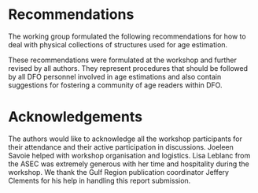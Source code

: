 
# Recommendations {#sec:recommendations}
The working group formulated the following recommendations for how to deal with physical collections of structures used for age estimation.

\begin{enumerate}
\item Institutional
\begin{enumerate}
\item{Foster a community of DFO scientists whose mandated tasks include sampling of ageing structures, age estimation using ageing structures or analysis of age estimates data.}
\item{Emulate the Pacific Ocean’s Committee of Age Reading Experts ([CARE]{https://care.psmfc.org/}) for the Atlantic and Arctic Oceans.}
\item{Creation of a DFO working group that meets regularly to ensure that age estimations practices in different labs follow shared best practices.}
\item{Provide support for inter-regional ageing structure exchanges and secondary reader testing.}
\item{Achieve Canadian representation on appropriate ICES working groups related to quality assurance of age estimation as input for stock assessment (WGBIOP) or those developing the SmartDots platform (WGSMART).}
\item{Recognise the fact that the skills required to obtain unbiased age estimates from ageing structures are unique and take time and dedication to acquire.}
\end{enumerate}

\item Ageing structure cataloguing, storage and inventory
\begin{enumerate}
\item{Ensure that physical collections of ageing structures follow the DFO "Policy on Collection, Storage, Management and Use of Physical Samples for Science Research".}
\item{Ageing structures should be stored in an environment that minimises degradation and that maintains readability.}
\item{Ageing structures removed from an individual should be uniquely identified.}
\item{Clearly label ageing structures so they can be traced back to their collection, implement good bookkeeping of your ageing structures.}
\item{An electronic inventory of the physical ageing structures available should be documented and updated regularly.}
\item{A subset of ageing structures should be preserved in their unaltered state for future unforeseen usage (i.e. not in resin or glycerin).}
\end{enumerate}

\item Reference collection
\begin{enumerate}
\item{Actively curate reference collections so that old ageing structures that have lost their readability are replaced by new ageing structures, this includes renewing ageing structures.}
\item{Ensure that the age structures in the reference collection are representative of what will be available to age estimation technicians (the structures should cover wide spatial and temporal ranges, both annual and inter annual, all ages used in the stock assessment and both easy and difficult to read ageing structures,...).}
\item{Ensure reference collections are updated with samples from recent years.}
\item{In addition to a physical reference collection, develop its digital equivalent by taking images of the ageing structures.}
\item{Ideally, also annotate your digital reference collection using SmartDots.}
\item{Strive to have a validation study to ascertain the periodicity of ageing patterns.}
\end{enumerate}

\item Laboratory operations
\begin{enumerate}
\item{Strive to obtain unbiased age estimates by regularly performing age reader calibrations and by carrying out regular quality-checks for each species/stock (both within and across laboratories).}
\item{Develop and publish Standard Operating Procedures for each lab.}
\item{Develop standardised protocols to validate age estimates (add to your regional SOP).}
\item{Favour age estimation in a “blind” setting, where no prior knowledge (except date of capture) is used when interpreting patterns in ageing structures, don’t let outside information influence your age estimates.}
\item{Establish a quality-control process to identify mistakes made during data entry (e.g. typos).}
\item{Document the uncertainty associated with age estimates by means of a standardised quality assurance scale.}
\item{Generate an age-error matrix as part of your standard procedures.}
\item{Have at least two age readers for any given stock, for redundancy.}
\end{enumerate}

\item Training
\begin{enumerate}
\item{Develop a document that details the training steps for new agers, and/or add it to your regional SOP.}
\item{Establish procedures that integrate current practices (e.g. labels that have been used for many year) into improved practices.}
\end{enumerate}

\item Digital imaging of ageing structures
\begin{enumerate}
\item{Ensure that a correctly calibrated scale bar is present in the image so that the image scale in pixels per mm can be determined.}
\item{The file naming convention to use when taking images of ageing structures should uniquely identify each ageing structure, should contain the image number (in cases where more than one picture is taken for each ageing structure) and also contain the resolution of the image (in pixels per mm). }
\item{When practical, promote the capture of digital images of ageing structures.}
\item{Digital images (JPEG format) of ageing structures should be stored in enterprise-level infrastructure where proper backups are in place.}
\item{A DFO-led app to store and retrieve digital images of ageing structures should be implemented to facilitate the management of these images and to provide integration with the SmartDots software.}
\end{enumerate}

\item Analysis of age estimates
\begin{enumerate}
\item{When computing catch-at-age matrices, the sampling design used in the collection of data should be accounted for.}
\item{Analyses that compute catch-at-age matrices from length samples and age estimates should strive to be fully documented and reproducible.}
\item{Contemporary procedures that reduce bias in age structure estimates should be used.}
\item{Assessment methods would ideally incorporate ageing errors into the assessment framework.}
\end{enumerate}

\item Preparing for changes associated with a warming climate
\begin{enumerate}
\item{Rates of growths are likely to change, so are the patterns associated with age estimation. So regularly revisit the pattern in the growth structures recognition used for estimating ages to identify periods of weaker or stronger growth and/or changes in the timing of annuli formation.}
\item{Continue inter-regional communication and organise events that promote collaborations.}
\item{Northward migration of species will shift stock boundaries and change the species that will require science advice.}
\item{Establish a process so that “cheat sheets” and guides used for training agers, and the associated laboratory processes for age estimation are updated regularly.}
\end{enumerate}

\item Research and development
\begin{enumerate}
\item{Pursue further studies in sclerochronology that will support the identification of changes in patterns used in estimating ages.}
\item{Investigate the trade-offs involved between taking images and annotating them versus just estimating a single age-length pair.}
\end{enumerate}

\end{enumerate}

These recommendations were formulated at the workshop and further revised by all authors. They represent procedures that should be followed by all DFO personnel involved in age estimations and also contain suggestions for fostering a community of age readers within DFO.

# Acknowledgements
The authors would like to acknowledge all the workshop participants for their attendance and their active participation in discussions. Joeleen Savoie helped with workshop organisation and logistics. Lisa Leblanc from the ASEC was extremely generous with her time and hospitality during the workshop. We thank the Gulf Region publication coordinator Jeffery Clements for his help in handling this report submission.
